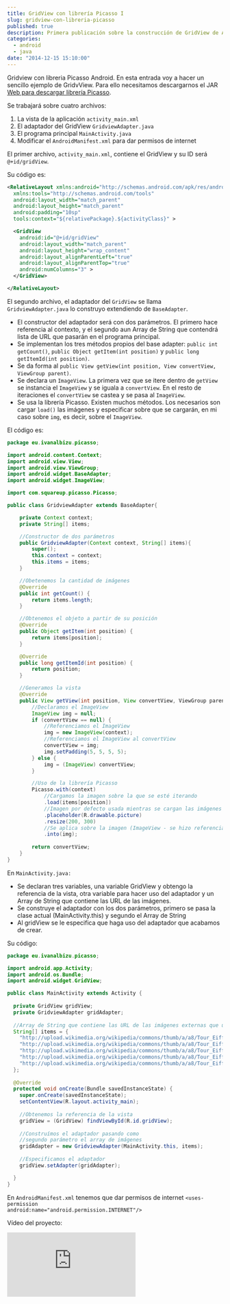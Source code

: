 ---
title: GridView con librería Picasso I
slug: gridview-con-libreria-picasso
published: true
description: Primera publicación sobre la construcción de GridView de Android usando la librería Picasso
categories:
  - android
  - java
date: "2014-12-15 15:10:00"
---

Gridview con libreria Picasso Android. En esta entrada voy a hacer un sencillo ejemplo de GridvView. Para ello necesitamos descargarnos el JAR <a href="http://square.github.io/picasso/" target="_blank">Web para descargar librería Picasso</a>.

Se trabajará sobre cuatro archivos:

1.  La vista de la aplicación `activity_main.xml`
2.  El adaptador del GridView `GridviewAdapter.java`
3.  El programa principal `MainActivity.java`
4.  Modificar el `AndroidManifest.xml` para dar permisos de internet

El primer archivo, `activity_main.xml`, contiene el GridView y su ID será `@+id/gridView`.

Su código es:

```xml
<RelativeLayout xmlns:android="http://schemas.android.com/apk/res/android"
  xmlns:tools="http://schemas.android.com/tools"
  android:layout_width="match_parent"
  android:layout_height="match_parent"
  android:padding="10sp"
  tools:context="${relativePackage}.${activityClass}" >

  <GridView
    android:id="@+id/gridView"
    android:layout_width="match_parent"
    android:layout_height="wrap_content"
    android:layout_alignParentLeft="true"
    android:layout_alignParentTop="true"
    android:numColumns="3" >
  </GridView>

</RelativeLayout>
```

El segundo archivo, el adaptador del `GridView` se llama `GridviewAdapter.java` lo construyo extendiendo de `BaseAdapter`.

*	El constructor del adaptador será con dos parámetros. El primero hace referencia al contexto, y el segundo aun Array de String que contendrá lista de URL que pasarán en el programa principal.
*	Se implementan los tres métodos propios del base adapter: `public int getCount()`, `public Object getItem(int position)` y `public long getItemId(int position)`.
*	Se da forma al `public View getView(int position, View convertView, ViewGroup parent)`.
  *	Se declara un `ImageView`. La primera vez que se itere dentro de `getView` se instancia el `ImageView` y se iguala a `convertView`. En el resto de iteraciones el `convertView` se castea y se pasa al `ImageView`.
  *	Se usa la librería Picasso. Existen muchos métodos. Los necesarios son cargar `load()` las imágenes y especificar sobre que se cargarán, en mi caso sobre `img`, es decir, sobre el `ImageView`.

El código es:

```java
package eu.ivanalbizu.picasso;

import android.content.Context;
import android.view.View;
import android.view.ViewGroup;
import android.widget.BaseAdapter;
import android.widget.ImageView;

import com.squareup.picasso.Picasso;

public class GridviewAdapter extends BaseAdapter{

	private Context context;
	private String[] items;

	//Constructor de dos parámetros
	public GridviewAdapter(Context context, String[] items){
		super();
		this.context = context;
		this.items = items;
	}

	//Obetenemos la cantidad de imágenes
	@Override
	public int getCount() {
		return items.length;
	}

	//Obtenemos el objeto a partir de su posición
	@Override
	public Object getItem(int position) {
		return items[position];
	}

	@Override
	public long getItemId(int position) {
		return position;
	}

	//Generamos la vista
	@Override
	public View getView(int position, View convertView, ViewGroup parent) {
		//Declaramos el ImageView
		ImageView img = null;
		if (convertView == null) {
			//Referenciamos el ImageView
			img = new ImageView(context);
			//Referenciamos el ImageView al convertView
			convertView = img;
			img.setPadding(5, 5, 5, 5);
		} else {
			img = (ImageView) convertView;
		}

		//Uso de la librería Picasso
		Picasso.with(context)
			//Cargamos la imagen sobre la que se esté iterando
			.load(items[position])
			//Imagen por defecto usada mientras se cargan las imágenes
			.placeholder(R.drawable.picture)
			.resize(200, 300)
			//Se aplica sobre la imagen (ImageView - se hizo referencia a "convertView")
			.into(img);
		
		return convertView;
	}
}
```

En `MainActivity.java:`

*	Se declaran tres variables, una variable GridView y obtengo la referencia de la vista, otra variable para hacer uso del adaptador y un Array de String que contiene las URL de las imágenes.
*	Se construye el adaptador con los dos parámetros, primero se pasa la clase actual (MainActivity.this) y segundo el Array de String
*	Al gridView se le especifica que haga uso del adaptador que acabamos de crear.

Su código:

```java
package eu.ivanalbizu.picasso;

import android.app.Activity;
import android.os.Bundle;
import android.widget.GridView;

public class MainActivity extends Activity {
  
  private GridView gridView;
  private GridviewAdapter gridAdapter;
  
  //Array de String que contiene las URL de las imágenes externas que usemos
  String[] items = {
    "http://upload.wikimedia.org/wikipedia/commons/thumb/a/a8/Tour_Eiffel_Wikimedia_Commons.jpg/324px-Tour_Eiffel_Wikimedia_Commons.jpg",
    "http://upload.wikimedia.org/wikipedia/commons/thumb/a/a8/Tour_Eiffel_Wikimedia_Commons.jpg/324px-Tour_Eiffel_Wikimedia_Commons.jpg",
    "http://upload.wikimedia.org/wikipedia/commons/thumb/a/a8/Tour_Eiffel_Wikimedia_Commons.jpg/324px-Tour_Eiffel_Wikimedia_Commons.jpg",
    "http://upload.wikimedia.org/wikipedia/commons/thumb/a/a8/Tour_Eiffel_Wikimedia_Commons.jpg/324px-Tour_Eiffel_Wikimedia_Commons.jpg",
    "http://upload.wikimedia.org/wikipedia/commons/thumb/a/a8/Tour_Eiffel_Wikimedia_Commons.jpg/324px-Tour_Eiffel_Wikimedia_Commons.jpg",
  };
  
  @Override
  protected void onCreate(Bundle savedInstanceState) {
    super.onCreate(savedInstanceState);
    setContentView(R.layout.activity_main);
    
    //Obtenemos la referencia de la vista
    gridView = (GridView) findViewById(R.id.gridView);
    
    //Construímos el adaptador pasando como
    //segundo parámetro el array de imágenes
    gridAdapter = new GridviewAdapter(MainActivity.this, items);
    
    //Especificamos el adaptador
    gridView.setAdapter(gridAdapter);

  }
}
```

En <code>AndroidManifest.xml</code> tenemos que dar permisos de internet <code>&lt;uses-permission android:name=&quot;android.permission.INTERNET&quot;/&gt;</code>

Vídeo del proyecto:

<iframe class="ratio-16-9" title={frontmatter.title} type="text/html" src="http://www.youtube.com/embed/LpLq3OC3478?autoplay=0&origin=https://ivanalbizu.eu/" frameborder="0"></iframe>
